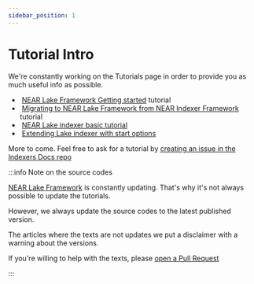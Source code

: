 ```yaml
---
sidebar_position: 1
---
```



# Tutorial Intro

We're constantly working on the Tutorials page in order to provide you as much useful info as possible.

- &#8203;<ProgrammingLanguage lang="rust" small /> [NEAR Lake Framework Getting started](/tutorials/lake/near-lake-state-changes-indexer) tutorial
- &#8203;<ProgrammingLanguage lang="rust" small /> [Migrating to NEAR Lake Framework from NEAR Indexer Framework](/tutorials/lake/migrating-to-near-lake-framework) tutorial
- &#8203;<ProgrammingLanguage lang="js" small /> [NEAR Lake indexer basic tutorial](/tutorials/lake/js-lake-indexer)
- &#8203;<ProgrammingLanguage lang="rust" small /> [Extending Lake indexer with start options](/tutorials/lake/lake-start-options)

More to come. Feel free to ask for a tutorial by [creating an issue in the Indexers Docs repo](https://github.com/near/indexers-docs/issues)

:::info Note on the source codes

[NEAR Lake Framework](/docs/projects/near-lake-framework) is constantly updating. That's why it's not always possible to update the tutorials.

However, we always update the source codes to the latest published version.

The articles where the texts are not updates we put a disclaimer with a warning about the versions.

If you're willing to help with the texts, please [open a Pull Request](https://github.com/near/indexers-docs)

:::
